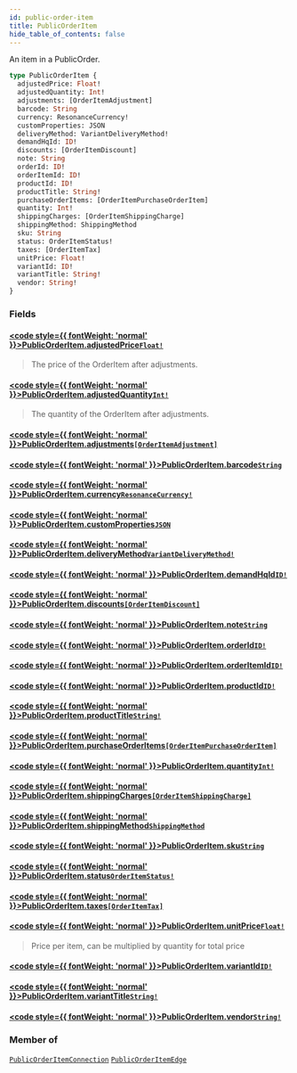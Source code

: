 ```yaml
---
id: public-order-item
title: PublicOrderItem
hide_table_of_contents: false
---
```








An item in a PublicOrder.

```graphql
type PublicOrderItem {
  adjustedPrice: Float!
  adjustedQuantity: Int!
  adjustments: [OrderItemAdjustment]
  barcode: String
  currency: ResonanceCurrency!
  customProperties: JSON
  deliveryMethod: VariantDeliveryMethod!
  demandHqId: ID!
  discounts: [OrderItemDiscount]
  note: String
  orderId: ID!
  orderItemId: ID!
  productId: ID!
  productTitle: String!
  purchaseOrderItems: [OrderItemPurchaseOrderItem]
  quantity: Int!
  shippingCharges: [OrderItemShippingCharge]
  shippingMethod: ShippingMethod
  sku: String
  status: OrderItemStatus!
  taxes: [OrderItemTax]
  unitPrice: Float!
  variantId: ID!
  variantTitle: String!
  vendor: String!
}
```


### Fields

#### [<code style={{ fontWeight: 'normal' }}>PublicOrderItem.<b>adjustedPrice</b></code>](#)<Bullet />[`Float!`](/demand/api/graphql-storefront/reference/scalars/float) <Badge class="secondary" text="non-null"/> <Badge class="secondary" text="scalar"/>
> The price of the OrderItem after adjustments.
> 

#### [<code style={{ fontWeight: 'normal' }}>PublicOrderItem.<b>adjustedQuantity</b></code>](#)<Bullet />[`Int!`](/demand/api/graphql-storefront/reference/scalars/int) <Badge class="secondary" text="non-null"/> <Badge class="secondary" text="scalar"/>
> The quantity of the OrderItem after adjustments.
> 

#### [<code style={{ fontWeight: 'normal' }}>PublicOrderItem.<b>adjustments</b></code>](#)<Bullet />[`[OrderItemAdjustment]`](/demand/api/graphql-storefront/reference/objects/order-item-adjustment) <Badge class="secondary" text="list"/> <Badge class="secondary" text="object"/>
> 
> 

#### [<code style={{ fontWeight: 'normal' }}>PublicOrderItem.<b>barcode</b></code>](#)<Bullet />[`String`](/demand/api/graphql-storefront/reference/scalars/string) <Badge class="secondary" text="scalar"/>
> 
> 

#### [<code style={{ fontWeight: 'normal' }}>PublicOrderItem.<b>currency</b></code>](#)<Bullet />[`ResonanceCurrency!`](/demand/api/graphql-storefront/reference/enums/resonance-currency) <Badge class="secondary" text="non-null"/> <Badge class="secondary" text="enum"/>
> 
> 

#### [<code style={{ fontWeight: 'normal' }}>PublicOrderItem.<b>customProperties</b></code>](#)<Bullet />[`JSON`](/demand/api/graphql-storefront/reference/scalars/json) <Badge class="secondary" text="scalar"/>
> 
> 

#### [<code style={{ fontWeight: 'normal' }}>PublicOrderItem.<b>deliveryMethod</b></code>](#)<Bullet />[`VariantDeliveryMethod!`](/demand/api/graphql-storefront/reference/enums/variant-delivery-method) <Badge class="secondary" text="non-null"/> <Badge class="secondary" text="enum"/>
> 
> 

#### [<code style={{ fontWeight: 'normal' }}>PublicOrderItem.<b>demandHqId</b></code>](#)<Bullet />[`ID!`](/demand/api/graphql-storefront/reference/scalars/id) <Badge class="secondary" text="non-null"/> <Badge class="secondary" text="scalar"/>
> 
> 

#### [<code style={{ fontWeight: 'normal' }}>PublicOrderItem.<b>discounts</b></code>](#)<Bullet />[`[OrderItemDiscount]`](/demand/api/graphql-storefront/reference/objects/order-item-discount) <Badge class="secondary" text="list"/> <Badge class="secondary" text="object"/>
> 
> 

#### [<code style={{ fontWeight: 'normal' }}>PublicOrderItem.<b>note</b></code>](#)<Bullet />[`String`](/demand/api/graphql-storefront/reference/scalars/string) <Badge class="secondary" text="scalar"/>
> 
> 

#### [<code style={{ fontWeight: 'normal' }}>PublicOrderItem.<b>orderId</b></code>](#)<Bullet />[`ID!`](/demand/api/graphql-storefront/reference/scalars/id) <Badge class="secondary" text="non-null"/> <Badge class="secondary" text="scalar"/>
> 
> 

#### [<code style={{ fontWeight: 'normal' }}>PublicOrderItem.<b>orderItemId</b></code>](#)<Bullet />[`ID!`](/demand/api/graphql-storefront/reference/scalars/id) <Badge class="secondary" text="non-null"/> <Badge class="secondary" text="scalar"/>
> 
> 

#### [<code style={{ fontWeight: 'normal' }}>PublicOrderItem.<b>productId</b></code>](#)<Bullet />[`ID!`](/demand/api/graphql-storefront/reference/scalars/id) <Badge class="secondary" text="non-null"/> <Badge class="secondary" text="scalar"/>
> 
> 

#### [<code style={{ fontWeight: 'normal' }}>PublicOrderItem.<b>productTitle</b></code>](#)<Bullet />[`String!`](/demand/api/graphql-storefront/reference/scalars/string) <Badge class="secondary" text="non-null"/> <Badge class="secondary" text="scalar"/>
> 
> 

#### [<code style={{ fontWeight: 'normal' }}>PublicOrderItem.<b>purchaseOrderItems</b></code>](#)<Bullet />[`[OrderItemPurchaseOrderItem]`](/demand/api/graphql-storefront/reference/objects/order-item-purchase-order-item) <Badge class="secondary" text="list"/> <Badge class="secondary" text="object"/>
> 
> 

#### [<code style={{ fontWeight: 'normal' }}>PublicOrderItem.<b>quantity</b></code>](#)<Bullet />[`Int!`](/demand/api/graphql-storefront/reference/scalars/int) <Badge class="secondary" text="non-null"/> <Badge class="secondary" text="scalar"/>
> 
> 

#### [<code style={{ fontWeight: 'normal' }}>PublicOrderItem.<b>shippingCharges</b></code>](#)<Bullet />[`[OrderItemShippingCharge]`](/demand/api/graphql-storefront/reference/objects/order-item-shipping-charge) <Badge class="secondary" text="list"/> <Badge class="secondary" text="object"/>
> 
> 

#### [<code style={{ fontWeight: 'normal' }}>PublicOrderItem.<b>shippingMethod</b></code>](#)<Bullet />[`ShippingMethod`](/demand/api/graphql-storefront/reference/enums/shipping-method) <Badge class="secondary" text="enum"/>
> 
> 

#### [<code style={{ fontWeight: 'normal' }}>PublicOrderItem.<b>sku</b></code>](#)<Bullet />[`String`](/demand/api/graphql-storefront/reference/scalars/string) <Badge class="secondary" text="scalar"/>
> 
> 

#### [<code style={{ fontWeight: 'normal' }}>PublicOrderItem.<b>status</b></code>](#)<Bullet />[`OrderItemStatus!`](/demand/api/graphql-storefront/reference/enums/order-item-status) <Badge class="secondary" text="non-null"/> <Badge class="secondary" text="enum"/>
> 
> 

#### [<code style={{ fontWeight: 'normal' }}>PublicOrderItem.<b>taxes</b></code>](#)<Bullet />[`[OrderItemTax]`](/demand/api/graphql-storefront/reference/objects/order-item-tax) <Badge class="secondary" text="list"/> <Badge class="secondary" text="object"/>
> 
> 

#### [<code style={{ fontWeight: 'normal' }}>PublicOrderItem.<b>unitPrice</b></code>](#)<Bullet />[`Float!`](/demand/api/graphql-storefront/reference/scalars/float) <Badge class="secondary" text="non-null"/> <Badge class="secondary" text="scalar"/>
> Price per item, can be multiplied by quantity for total price
> 

#### [<code style={{ fontWeight: 'normal' }}>PublicOrderItem.<b>variantId</b></code>](#)<Bullet />[`ID!`](/demand/api/graphql-storefront/reference/scalars/id) <Badge class="secondary" text="non-null"/> <Badge class="secondary" text="scalar"/>
> 
> 

#### [<code style={{ fontWeight: 'normal' }}>PublicOrderItem.<b>variantTitle</b></code>](#)<Bullet />[`String!`](/demand/api/graphql-storefront/reference/scalars/string) <Badge class="secondary" text="non-null"/> <Badge class="secondary" text="scalar"/>
> 
> 

#### [<code style={{ fontWeight: 'normal' }}>PublicOrderItem.<b>vendor</b></code>](#)<Bullet />[`String!`](/demand/api/graphql-storefront/reference/scalars/string) <Badge class="secondary" text="non-null"/> <Badge class="secondary" text="scalar"/>
> 
> 



### Member of

[`PublicOrderItemConnection`](/demand/api/graphql-storefront/reference/objects/public-order-item-connection)  <Badge class="secondary" text="object"/><Bullet />[`PublicOrderItemEdge`](/demand/api/graphql-storefront/reference/objects/public-order-item-edge)  <Badge class="secondary" text="object"/>



